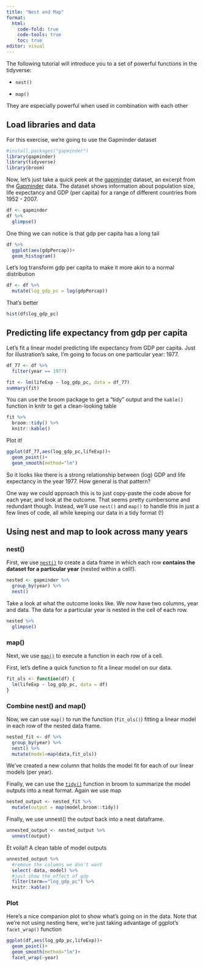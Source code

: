 ```yaml
---
title: "Nest and Map"
format: 
  html:
    code-fold: true
    code-tools: true
    toc: true
editor: visual
---
```


The following tutorial will introduce you to a set of powerful functions in the tidyverse:

-   `nest()`

-   `map()`

They are especially powerful when used in combination with each other

## Load libraries and data

For this exercise, we're going to use the Gapminder dataset

```r
#install.packages("gapminder")
library(gapminder)
library(tidyverse)
library(broom)
```

Now, let's just take a quick peek at the [gapminder](https://cran.r-project.org/web/packages/gapminder/readme/README.html) dataset, an excerpt from the [Gapminder](https://www.gapminder.org/data/) data. The dataset shows information about population size, life expectancy and GDP (per capita) for a range of different countries from 1952 - 2007.

```r
df <- gapminder
df %>%
  glimpse()
```

One thing we can notice is that gdp per capita has a long tail

```r
df %>%
  ggplot(aes(gdpPercap))+
  geom_histogram()
```

Let's log transform gdp per capita to make it more akin to a normal distribution

```r
df <- df %>%
  mutate(log_gdp_pc = log(gdpPercap))
```

That's better

```r
hist(df$log_gdp_pc)
```

## Predicting life expectancy from gdp per capita

Let's fit a linear model predicting life expectancy from GDP per capita. Just for illustration's sake, I'm going to focus on one particular year: 1977.

```r
df_77 <- df %>% 
  filter(year == 1977)

fit <- lm(lifeExp ~ log_gdp_pc, data = df_77)
summary(fit)
```

You can use the broom package to get a "tidy" output and the `kable()` function in knitr to get a clean-looking table

```r
fit %>%
  broom::tidy() %>%
  knitr::kable()
```

Plot it!

```r
ggplot(df_77,aes(log_gdp_pc,lifeExp))+
  geom_point()+
  geom_smooth(method="lm")
```

So it looks like there is a strong relationship between (log) GDP and life expectancy in the year 1977. How general is that pattern?

One way we could approach this is to just copy-paste the code above for each year, and look at the outcome. That seems pretty cumbersome and redundant though. Instead, we'll use `nest()` and `map()` to handle this in just a few lines of code, all while keeping our data in a tidy format (!)

## Using nest and map to look across many years

### nest()

First, we use [`nest()`](https://tidyr.tidyverse.org/reference/nest.html) to create a data frame in which each row **contains the dataset for a particular year** (nested within a cell!).

```r
nested <- gapminder %>%
  group_by(year) %>%
  nest()
```

Take a look at what the outcome looks like. We now have two columns, year and data. The data for a particular year is nested in the cell of each row.

```r
nested %>%
  glimpse()
```

### map()

Next, we use [`map()`](https://purrr.tidyverse.org/reference/map.html) to execute a function in each row of a cell.

First, let's define a quick function to fit a linear model on our data.

```r
fit_ols <- function(df) {
  lm(lifeExp ~ log_gdp_pc, data = df)
}
```

### Combine nest() and map()

Now, we can use `map()` to run the function (`fit_ols()`) fitting a linear model in each row of the nested data frame.

```r
nested_fit <- df %>%
  group_by(year) %>%
  nest() %>%
  mutate(model=map(data,fit_ols))
```

We've created a new column that holds the model fit for each of our linear models (per year).

Finally, we can use the [`tidy()`](https://broom.tidymodels.org/) function in broom to summarize the model outputs into a neat format. Again we use map

```r
nested_output <- nested_fit %>%
  mutate(output = map(model,broom::tidy))
```

Finally, we use unnest() the output back into a neat dataframe.

```r
unnested_output <- nested_output %>%
  unnest(output)
```

Et voila!! A clean table of model outputs

```r
unnested_output %>%
  #remove the columns we don't want
  select(-data,-model) %>%
  #just show the effect of gdp
  filter(term=="log_gdp_pc") %>%
  knitr::kable()
```

### Plot

Here's a nice companion plot to show what's going on in the data. Note that we're not using nesting here, we're just taking advantage of ggplot's `facet_wrap()` function

```r
ggplot(df,aes(log_gdp_pc,lifeExp))+
  geom_point()+
  geom_smooth(method="lm")+
  facet_wrap(~year)
```
